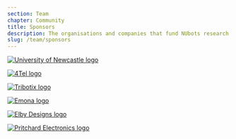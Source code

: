 ```yaml
---
section: Team
chapter: Community
title: Sponsors
description: The organisations and companies that fund NUbots research.
slug: /team/sponsors
---
```


[![University of Newcastle logo](./images/uon.png)](https://www.newcastle.edu.au/)

[![4Tel logo](./images/4tel.png)](https://www.4tel.com.au/)

[![Tribotix logo](./images/tribotix.png)](https://tribotix.com/)

[![Emona logo](./images/emona.png)](https://emona.com.au/)

[![Elby Designs logo](./images/elby.png)](https://www.elby-designs.com/)

[![Pritchard Electronics logo](./images/pritchard.png)](https://pritchardelectronics.com.au/)
